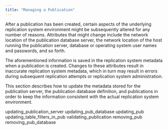 ```yaml
---
title: "Managing a Publication"
---
```


<div id="managing_publication" class="registered_link"></div>

After a publication has been created, certain aspects of the underlying replication system environment might be subsequently altered for any number of reasons. Attributes that might change include the network location of the publication database server, the network location of the host running the publication server, database or operating system user names and passwords, and so forth.

The aforementioned information is saved in the replication system metadata when a publication is created. Changes to these attributes result in inaccurate replication system metadata, which in turn may result in errors during subsequent replication attempts or replication system administration.

This section describes how to update the metadata stored for the publication server, the publication database definition, and publications in order to keep the information consistent with the actual replication system environment.

<div class="toctree" maxdepth="4">

updating_publication_server updating_pub_database updating_pub updating_table_filters_in_pub validating_publication removing_pub removing_pub_database

</div>
